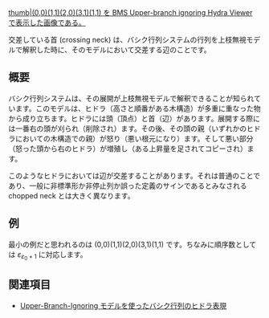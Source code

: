 [[ファイル:(0,0)(1,1)(2,0)(3,1)(1,1).png|thumb|(0,0)(1,1)(2,0)(3,1)(1,1) を BMS Upper-branch ignoring Hydra Viewer で表示した画像である。]]

交差している首 (crossing neck) は、バシク行列システムの行列を上枝無視モデルで解釈した時に、そのモデルにおいて交差する辺のことです。

== 概要 ==

バシク行列システムは、その展開が上枝無視モデルで解釈できることが知られています。このモデルは、ヒドラ（高さと順番がある木構造）が多重に重なった物から成り立ちます。ヒドラには頭（頂点）と首（辺）があります。展開する際には一番右の頭が刈られ（削除され）ます。その後、その頭の親（いずれかのヒドラにおいての木構造での親）が怒り（悪い根元になり）ます。そして悪い部分（怒った頭から右のヒドラ）が増殖し（ある上昇量を足されてコピーされ）ます。

このようなヒドラにおいては辺が交差することがあります。それは普通のことであり、一般に非標準形か非停止列か誤った定義のサインであるとみなされる chopped neck とは大きく異なります。

== 例 ==

最小の例だと思われるのは (0,0)(1,1)(2,0)(3,1)(1,1) です。ちなみに順序数としては \( \varepsilon _ { \varepsilon _ 0 + 1 } \) に対応します。

== 関連項目 ==

* [[ユーザーブログ:Koteitan/Upper-Branch-Ignoring_モデルを使ったバシク行列のヒドラ表現|Upper-Branch-Ignoring モデルを使ったバシク行列のヒドラ表現]]
